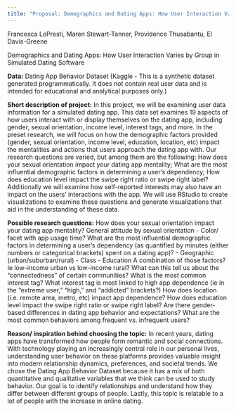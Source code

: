 ```yaml
---
title: "Proposal: Demographics and Dating Apps: How User Interaction Varies by Group in Simulated Dating Software"
---
```


Francesca LoPresti, Maren Stewart-Tanner, Providence Thusabantu, El Davis-Greene

Demographics and Dating Apps: How User Interaction Varies by Group in Simulated Dating Software

**Data:** Dating App Behavior Dataset (Kaggle - This is a synthetic dataset generated programmatically. It does not contain real user data and is intended for educational and analytical purposes only.)

**Short description of project:** 
In this project, we will be examining user data information for a simulated dating app. This data set examines 19 aspects of how users interact with or display themselves on the dating app, including gender, sexual orientation, income level, interest tags, and more. In the preset research, we will focus on how the demographic factors provided (gender, sexual orientation, income level, education, location, etc) impact the mentalities and actions that users approach the dating app with. Our research questions are varied, but among them are the following: How does your sexual orientation impact your dating app mentality; What are the most influential demographic factors in determining a user’s dependency; How does education level impact the swipe right ratio or swipe right label? Additionally we will examine how self-reported interests may also have an impact on the users’ interactions with the app. We will use RStudio to create visualizations to examine these questions and generate visualizations that aid in the understanding of these data. 

**Possible research questions:**
How does your sexual orientation impact your dating app mentality?
General attitude by sexual orientation
 - Color/ facet with app usage time?
What are the most influential demographic factors in determining a user’s dependency (as quantified by minutes (either numbers or categorical brackets) spent on a dating app)?
 - Geographic (urban/suburban/rural)
 - Class
 - Education
A combination of those factors? Ie low-income urban vs low-income rural?
What can this tell us about the “connectedness” of certain communities? 
What is the most common interest tag?
What interest tag is most linked to high app dependence (ie in the “extreme user,” “high,” and “addicted” brackets?)
How does location (i.e. remote area, metro, etc) impact app dependence? 
How does education level impact the swipe right ratio or swipe right label?
Are there gender-based differences in dating app behavior and expectations?
What are the most common behaviors among frequent vs. infrequent users?

**Reason/ inspiration behind choosing the topic:**
In recent years, dating apps have transformed how people form romantic and social connections. With technology playing an increasingly central role in our personal lives, understanding user behavior on these platforms provides valuable insight into modern relationship dynamics, preferences, and societal trends. We chose the Dating App Behavior Dataset because it has a mix of both quantitative and qualitative variables that we think can be used to study behavior. Our goal is to identify relationships and understand how they differ between different groups of people. Lastly, this topic is relatable to a lot of people with the increase in online dating.
